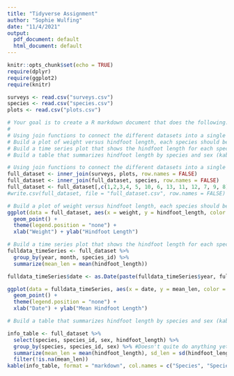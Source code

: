 ```yaml
---
title: "Tidyverse Assignment"
author: "Sophie Wulfing"
date: "11/4/2021"
output:
  pdf_document: default
  html_document: default
---
```


```r
knitr::opts_chunk$set(echo = TRUE)
require(dplyr)
require(ggplot2)
require(knitr)

surveys <- read.csv("surveys.csv")
species <- read.csv("species.csv")
plots <- read.csv("plots.csv")

# Your goal is to create a R markdown document that does the following.
# 
# Using join functions to connect the different datasets into a single database
# Build a plot of weight versus hindfoot length, each species should be a different color
# Build a time series plot that shows the hindfoot length for each species during each month (so take the average within a month)
# Build a table that summarizes hindfoot length by species and sex (kable function in the knitr package is useful here)

```



```r
# Using join functions to connect the different datasets into a single database
full_dataset <- inner_join(surveys, plots, row.names = FALSE)
full_dataset <- inner_join(full_dataset, species, row.names = FALSE)
full_dataset <- full_dataset[,c(1,2,3,4, 5, 10, 6, 13, 11, 12, 7, 9, 8)]
#write.csv(full_dataset, file = "full_dataset.csv", row.names = FALSE)

```



```r
# Build a plot of weight versus hindfoot length, each species should be a different color
ggplot(data = full_dataset, aes(x = weight, y = hindfoot_length, color = species_id)) +
  geom_point() +
  theme(legend.position = "none") +
  xlab("Weight") + ylab("Hindfoot Length")
```



```r
# Build a time series plot that shows the hindfoot length for each species during each month (so take the average within a month)
fulldata_timeSeries <- full_dataset %>% 
  group_by(year, month, species_id) %>%
  summarize(mean_len = mean(hindfoot_length))

fulldata_timeSeries$date <- as.Date(paste(fulldata_timeSeries$year, fulldata_timeSeries$month, "01", sep="-"), "%Y-%m-%d")

ggplot(data = fulldata_timeSeries, aes(x = date, y = mean_len, color = species_id)) +
  geom_point() +
  theme(legend.position = "none") +
  xlab("Date") + ylab("Mean Hindfoot Length")

```


\newpage



```r
# Build a table that summarizes hindfoot length by species and sex (kable function in the knitr package is useful here)

info_table <- full_dataset %>% 
  select(species, species_id, sex, hindfoot_length) %>%
  group_by(species, species_id, sex) %>% #Doesn't quite do anything yet, just secretly stores as different data sets.
  summarize(mean_len = mean(hindfoot_length), sd_len = sd(hindfoot_length)) %>% 
  filter(!is.na(mean_len))
kable(info_table, format = "markdown", col.names = c("Species", "Species ID", "Sex", "Mean Hindfoot Length", "Standard Deviation"), align = "l")

```
























